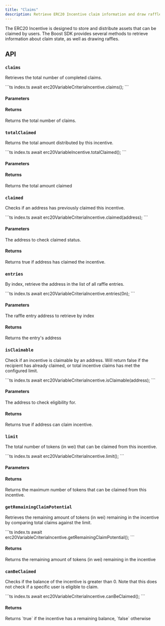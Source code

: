 ```yaml
---
title: "Claims"
description: Retrieve ERC20 Incentive claim information and draw raffle
---
```



<SDKDisclaimer />

The ERC20 Incentive is designed to store and distribute assets that can be claimed by users. The Boost SDK provides several methods to retrieve information about claim state, as well as drawing raffles.

## API

### `claims`

Retrieves the total number of completed claims.

<CodeGroup>
```ts index.ts
await erc20VariableCriteriaIncentive.claims();
```
</CodeGroup>

#### Parameters

<ReadParams />

#### Returns

<ResponseField name="Total claims" type="Promise<bigint>">
  Returns the total number of claims.
</ResponseField>

### `totalClaimed`

Returns the total amount distributed by this incentive.

<CodeGroup>
```ts index.ts
await erc20VariableIncentive.totalClaimed();
```
</CodeGroup>

#### Parameters

<ReadParams />

#### Returns

<ResponseField name="Amount claimed" type="Promise<bigint>">
 Returns the total amount claimed
</ResponseField>

### `claimed`

Checks if an address has previously claimed this incentive.

<CodeGroup>
```ts index.ts
await erc20VariableCriteriaIncentive.claimed(address);
```
</CodeGroup>

#### Parameters

<ParamField path="address" type="Address">
  The address to check claimed status.
</ParamField>

<ReadParams />

#### Returns

<ResponseField name="Has claimed" type="Promise<boolean>">
 Returns true if address has claimed the incentive.
</ResponseField>

### `entries`

By index, retrieve the address in the list of all raffle entries.

<CodeGroup>
```ts index.ts
await erc20VariableCriteriaIncentive.entries(0n);
```
</CodeGroup>

#### Parameters

<ParamField path="index" type="bigint">
  The raffle entry address to retrieve by index
</ParamField>

<ReadParams />

#### Returns

<ResponseField name="Raffle entry" type="Promise<Address>">
  Returns the entry's address
</ResponseField>

### `isClaimable`

Check if an incentive is claimable by an address. Will return false if the recipient has already claimed, or total incentive claims has met the configured limit.

<CodeGroup>
```ts index.ts
await erc20VariableCriteriaIncentive.isClaimable(address);
```
</CodeGroup>

#### Parameters

<ParamField path="address" type="Address">
  The address to check eligibility for.
</ParamField>

<ReadParams />

#### Returns

<ResponseField name="Eligibility" type="Promise<boolean>">
 Returns true if address can claim incentive.
</ResponseField>


### `limit`

The total number of tokens (in wei) that can be claimed from this incentive.

<CodeGroup>
```ts index.ts
await erc20VariableCriteriaIncentive.limit();
```
</CodeGroup>

#### Parameters

<ReadParams />

#### Returns

<ResponseField name="Claim limit" type="Promise<bigint>">
  Returns the maximum number of tokens that can be claimed from this incentive.
</ResponseField>

### `getRemainingClaimPotential`

Retrieves the remaining amount of tokens (in wei) remaining in the incentive by comparing total claims against the limit.

<CodeGroup>
```ts index.ts
await erc20VariableCriteriaIncentive.getRemainingClaimPotential();
```
</CodeGroup>

<ReadParams />

#### Returns

<ResponseField name="Remaining claims" type="Promise<bigint>">
  Returns the remaining amount of tokens (in wei) remaining in the incentive
</ResponseField>

### `canBeClaimed`

Checks if the balance of the incentive is greater than 0.
Note that this does not check if a specific user is eligible to claim.

<CodeGroup>
```ts index.ts
await erc20VariableCriteriaIncentive.canBeClaimed();
```
</CodeGroup>

<ReadParams />

#### Returns

<ResponseField type="Promise<boolean>">
  Returns `true` if the incentive has a remaining balance, `false` otherwise
</ResponseField>
